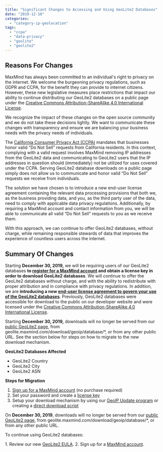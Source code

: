 ```yaml
---
title: "Significant Changes to Accessing and Using GeoLite2 Databases"
date: "2019-12-18"
categories:
  - "category-ip-geolocation"
tags:
  - "ccpa"
  - "data-privacy"
  - "geolite"
  - "geolite2"
---
```


## Reasons For Changes

MaxMind has always been committed to an individual's right to privacy on the internet. We welcome the burgeoning privacy regulations, such as GDPR and CCPA, for the benefit they can provide to internet citizens. However, these new legislative measures place restrictions that impact our ability to continue distributing our GeoLite2 databases on a public page under the [Creative Commons Attribution-ShareAlike 4.0 International License](https://creativecommons.org/licenses/by-sa/4.0/).

We recognize the impact of these changes on the open source community and we do not take these decisions lightly. We want to communicate these changes with transparency and ensure we are balancing your business needs with the privacy needs of individuals.

The [California Consumer Privacy Act (CCPA)](https://oag.ca.gov/privacy/ccpa) mandates that businesses honor valid “Do Not Sell” requests from California residents. In this context, complying with a valid request involves MaxMind removing IP addresses from the GeoLite2 data and communicating to GeoLite2 users that the IP addresses in question should (immediately) not be utilized for uses covered under the CCPA. Serving GeoLite2 database downloads on a public page simply does not allow us to communicate and honor valid “Do Not Sell” requests we receive from individuals.

The solution we have chosen is to introduce a new end-user license agreement containing the relevant data processing provisions that both we, as the business providing data, and you, as the third party user of the data, need to comply with applicable data privacy regulations. Additionally, by requiring a MaxMind account and contact information from you, we will be able to communicate all valid “Do Not Sell” requests to you as we receive them.

With this approach, we can continue to offer GeoLite2 databases, without charge, while remaining responsible stewards of data that improves the experience of countless users across the internet.

## Summary Of Changes

Starting **December 30, 2019,** we will be requiring users of our GeoLite2 databases **to [register for a MaxMind account](https://www.maxmind.com/en/geolite2/signup) and obtain a license key in order to download GeoLite2 databases**. We will continue to offer the GeoLite2 databases without charge, and with the ability to redistribute with proper attribution and in compliance with privacy regulations. In addition, we are **introducing a new [end-user license agreement to govern your use of the GeoLite2 databases](https://www.maxmind.com/en/geolite2/eula)**. Previously, GeoLite2 databases were accessible for download to the public on our developer website and were licensed under the [Creative Commons Attribution-ShareAlike 4.0 International License](https://creativecommons.org/licenses/by-sa/4.0/).

Starting **December 30, 2019,** downloads will no longer be served from our [public GeoLite2 page](https://dev.maxmind.com/geoip/geoip2/geolite2/), from geolite.maxmind.com/download/geoip/database/\*, or from any other public URL. See the section below for steps on how to migrate to the new download mechanism.

**GeoLite2 Databases Affected**

- GeoLite2 Country
- GeoLite2 City
- GeoLite2 ASN

**Steps for Migration**

1. [Sign up for a MaxMind account](https://www.maxmind.com/en/geolite2/signup) (no purchase required)
2. Set your password and create a [license key](https://www.maxmind.com/en/accounts/current/license-key)
3. Setup your download mechanism by using our [GeoIP Update program](https://dev.maxmind.com/geoip/geoipupdate/#For_Free_GeoLite2_Databases) or creating a [direct download script](https://dev.maxmind.com/geoip/geoipupdate/#Direct_Downloads)

On **December 30, 2019**, downloads will no longer be served from our [public GeoLite2 page](https://dev.maxmind.com/geoip/geoip2/geolite2/), from geolite.maxmind.com/download/geoip/database/\*, or from any other public URL.

To continue using GeoLite2 databases:

1\. Review our new [GeoLite2 EULA](https://www.maxmind.com/en/geolite2/eula).
2\. Sign up for a [MaxMind account](https://www.maxmind.com/en/geolite2/signup).
